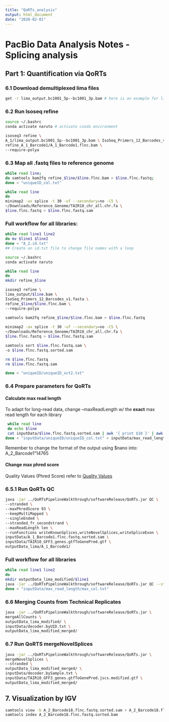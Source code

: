 ```yaml
---
title: "QoRTs_analysis"
output: html_document
date: "2020-02-01"
---
```


# PacBio Data Analysis Notes - Splicing analysis
## Part 1: Quantification via QoRTs

### 6.1 Download demultiplexed lima files
```bash
get -r lima_output.bc1001_5p--bc1001_3p.bam # here is an example for library 1
```

### 6.2 Run Isoseq refine
```bash
source ~/.bashrc
conda activate naruto # activate conda environment

isoseq3 refine \
A_1/lima_output.bc1001_5p--bc1001_3p.bam \ IsoSeq_Primers_12_Barcodes_v1.fasta \
refine_A_1_Barcode1/A_1_Barcode1.flnc.bam \
--require-polya
```

### 6.3 Map all .fastq files to reference genome
```bash
while read line; 
do samtools bam2fq refine_$line/$line.flnc.bam > $line.flnc.fastq; 
done < "uniqueID_col.txt"

while read line
do
minimap2 -ax splice -t 30 -uf --secondary=no -C5 \
~/Downloads/Reference_Genome/TAIR10_chr_all.chr.fa \
$line.flnc.fastq > $line.flnc.fastq.sam
```

### Full workflow for all libraries:
```bash
while read line1 line2
do mv $line1 $line2
done < "A_2.id.txt"
## Create an id.txt file to change file names with a loop

source ~/.bashrc
conda activate naruto

while read line
do
mkdir refine_$line

isoseq3 refine \
lima_output/$line.bam \
IsoSeq_Primers_12_Barcodes_v1.fasta \
refine_$line/$line.flnc.bam \
--require-polya

samtools bam2fq refine_$line/$line.flnc.bam > $line.flnc.fastq
 
minimap2 -ax splice -t 30 -uf --secondary=no -C5 \
~/Downloads/Reference_Genome/TAIR10_chr_all.chr.fa \
$line.flnc.fastq > $line.flnc.fastq.sam

samtools sort $line.flnc.fastq.sam \
-o $line.flnc.fastq.sorted.sam

rm $line.flnc.fastq
rm $line.flnc.fastq.sam

done < "uniqueID/uniqueID_xct2.txt"
```

### 6.4 Prepare parameters for QoRTs
#### Calculate max read length
To adapt for long-read data, change –maxReadLength w/ the **exact** max read length for each library
```bash
 while read line
 do echo $line 
 cat inputData/$line.flnc.fastq.sorted.sam | awk '{ print $10 }' | awk '{print length}' | sort -n | tail -1 
done < "inputData/uniqueID/uniqueID_col.txt" > inputData/max_read_length/max_col.txt
```
Remember to change the format of the output using $nano into: A_2_Barcode1”\t”14765

#### Change max phred score
Quality Values (Phred Score) refer to [Quality Values](https://github.com/PacificBiosciences/IsoSeq)

### 6.5.1 Run QoRTs QC
```bash
java -jar ../QoRTsPipelineWalkthrough/softwareRelease/QoRTs.jar QC \
--stranded \
--maxPhredScore 93 \
--keepMultiMapped \
--singleEnded \
--stranded_fr_secondstrand \
--maxReadLength len \
--runFunctions writeKnownSplices,writeNovelSplices,writeSpliceExon \
inputData/A_1_Barcode1.flnc.fastq.sorted.sam \
inputData/TAIR10_GFF3_genes.gtfToGenePred.gtf \
outputData_lima/A_1_Barcode1/
```

### Full workflow for all libraries
```bash
while read line1 line2 
do
mkdir outputData_lima_modified/$line1
java -jar ../QoRTsPipelineWalkthrough/softwareRelease/QoRTs.jar QC --stranded --maxPhredScore 93 --keepMultiMapped --singleEnded --stranded_fr_secondstrand --maxReadLength $line2 --runFunctions writeKnownSplices,writeNovelSplices,writeSpliceExon inputData/$line1.flnc.fastq.sorted.sam inputData/TAIR10_GFF3_genes.gtfToGenePred.jscs.modified.gtf outputData_lima_modified/$line1/ 
done < "inputData/max_read_length/max_col.txt"
```

### 6.6 Merging Counts from Technical Replicates
```bash
java -jar ../QoRTsPipelineWalkthrough/softwareRelease/QoRTs.jar \
mergeAllCounts \
outputData_lima_modified/ \
inputData/decoder.byUID.txt \
outputData_lima_modified_merged/
```

### 6.7 Run QoRTS mergeNovelSplices
```bash
java -jar ../QoRTsPipelineWalkthrough/softwareRelease/QoRTs.jar \
mergeNovelSplices \
--stranded \
outputData_lima_modified_merged/ \
inputData/decoder.bySample.txt \
inputData/TAIR10_GFF3_genes.gtfToGenePred.jscs.modified.gtf \
outputData_lima_modified_merged/
```

## 7. Visualization by IGV
```bash
samtools view -b A_2_Barcode18.flnc.fastq.sorted.sam > A_2_Barcode18.flnc.fastq.sorted.bam
samtools index A_2_Barcode18.flnc.fastq.sorted.bam
```

